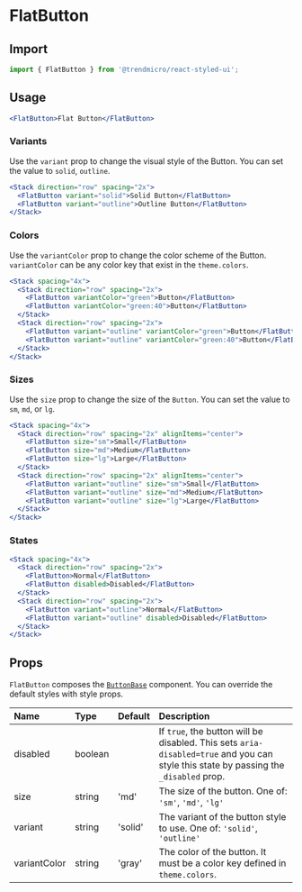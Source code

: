 # FlatButton

## Import

```js
import { FlatButton } from '@trendmicro/react-styled-ui';
```

## Usage

```jsx
<FlatButton>Flat Button</FlatButton>
```

### Variants

Use the `variant` prop to change the visual style of the Button. You can set the value to `solid`, `outline`.

```jsx
<Stack direction="row" spacing="2x">
  <FlatButton variant="solid">Solid Button</FlatButton>
  <FlatButton variant="outline">Outline Button</FlatButton>
</Stack>
```

### Colors

Use the `variantColor` prop to change the color scheme of the Button. `variantColor` can be any color key that exist in the `theme.colors`.

```jsx
<Stack spacing="4x">
  <Stack direction="row" spacing="2x">
    <FlatButton variantColor="green">Button</FlatButton>
    <FlatButton variantColor="green:40">Button</FlatButton>
  </Stack>
  <Stack direction="row" spacing="2x">
    <FlatButton variant="outline" variantColor="green">Button</FlatButton>
    <FlatButton variant="outline" variantColor="green:40">Button</FlatButton>
  </Stack>
</Stack>
```

### Sizes

Use the `size` prop to change the size of the `Button`. You can set the value to `sm`, `md`, or `lg`.

```jsx
<Stack spacing="4x">
  <Stack direction="row" spacing="2x" alignItems="center">
    <FlatButton size="sm">Small</FlatButton>
    <FlatButton size="md">Medium</FlatButton>
    <FlatButton size="lg">Large</FlatButton>
  </Stack>
  <Stack direction="row" spacing="2x" alignItems="center">
    <FlatButton variant="outline" size="sm">Small</FlatButton>
    <FlatButton variant="outline" size="md">Medium</FlatButton>
    <FlatButton variant="outline" size="lg">Large</FlatButton>
  </Stack>
</Stack>
```

### States

```jsx
<Stack spacing="4x">
  <Stack direction="row" spacing="2x">
    <FlatButton>Normal</FlatButton>
    <FlatButton disabled>Disabled</FlatButton>
  </Stack>
  <Stack direction="row" spacing="2x">
    <FlatButton variant="outline">Normal</FlatButton>
    <FlatButton variant="outline" disabled>Disabled</FlatButton>
  </Stack>
</Stack>
```

## Props

`FlatButton` composes the [`ButtonBase`](./buttonbase) component. You can override the default styles with style props.

| Name | Type | Default | Description |
| :--- | :--- | :------ | :---------- |
| disabled | boolean | | If `true`, the button will be disabled. This sets `aria-disabled=true` and you can style this state by passing the `_disabled` prop. |
| size | string | 'md' | The size of the button. One of: `'sm'`, `'md'`, `'lg'` |
| variant | string | 'solid' | The variant of the button style to use. One of: `'solid'`, `'outline'` |
| variantColor | string | 'gray' | The color of the button. It must be a color key defined in `theme.colors`. |
